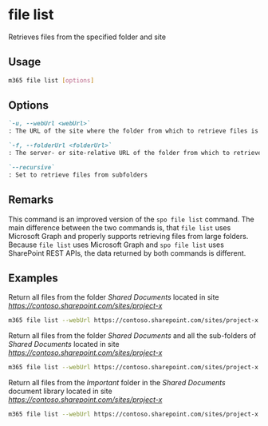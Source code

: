 
# file list

Retrieves files from the specified folder and site

## Usage

```sh
m365 file list [options]
```

## Options

```md definition-list
`-u, --webUrl <webUrl>`
: The URL of the site where the folder from which to retrieve files is located

`-f, --folderUrl <folderUrl>`
: The server- or site-relative URL of the folder from which to retrieve files

`--recursive`
: Set to retrieve files from subfolders
```

<Global />

## Remarks

This command is an improved version of the `spo file list` command. The main difference between the two commands is, that `file list` uses Microsoft Graph and properly supports retrieving files from large folders. Because `file list` uses Microsoft Graph and `spo file list` uses SharePoint REST APIs, the data returned by both commands is different.

## Examples

Return all files from the folder _Shared Documents_ located in site _https://contoso.sharepoint.com/sites/project-x_

```sh
m365 file list --webUrl https://contoso.sharepoint.com/sites/project-x --folderUrl 'Shared Documents'
```

Return all files from the folder _Shared Documents_ and all the sub-folders of _Shared Documents_ located in site _https://contoso.sharepoint.com/sites/project-x_

```sh
m365 file list --webUrl https://contoso.sharepoint.com/sites/project-x --folderUrl 'Shared Documents' --recursive
```

Return all files from the _Important_ folder in the _Shared Documents_ document library located in site _https://contoso.sharepoint.com/sites/project-x_

```sh
m365 file list --webUrl https://contoso.sharepoint.com/sites/project-x --folderUrl 'Shared Documents/Important'
```
